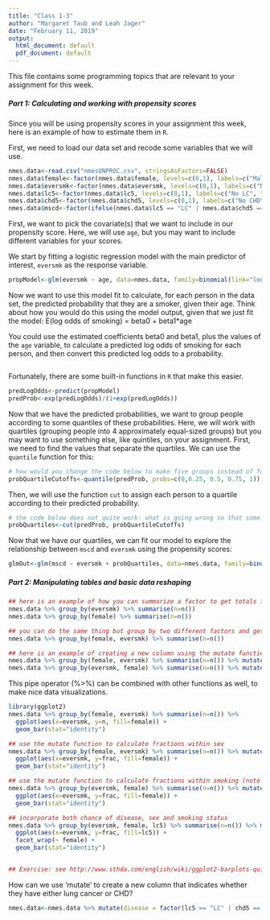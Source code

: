 ```yaml
---
title: "Class 1-3"
author: "Margaret Taub and Leah Jager"
date: "February 11, 2019"
output:
  html_document: default
  pdf_document: default
---
```


This file contains some programming topics that are relevant to your assignment for this week.

##### **Part 1: Calculating and working with propensity scores**

Since you will be using propensity scores in your assignment this week, here is an example of how to estimate them in `R`.

First, we need to load our data set and recode some variables that we will use.
```r
nmes.data<-read.csv("nmesUNPROC.csv", stringsAsFactors=FALSE)
nmes.data$female<-factor(nmes.data$female, levels=c(0,1), labels=c("Male", "Female"))
nmes.data$eversmk<-factor(nmes.data$eversmk, levels=c(0,1), labels=c("No", "Yes"))
nmes.data$lc5<-factor(nmes.data$lc5, levels=c(0,1), labels=c("No LC", "LC"))
nmes.data$chd5<-factor(nmes.data$chd5, levels=c(0,1), labels=c("No CHD", "CHD"))
nmes.data$mscd<-factor(ifelse(nmes.data$lc5 == "LC" | nmes.data$chd5 == "CHD", "MSCD", "No MSCD"))
```

First, we want to pick the covariate(s) that we want to include in our propensity score. Here, we will use `age`, but you may want to include different variables for your scores.

We start by fitting a logistic regression model with the main predictor of interest, `eversmk` as the response variable.

```r
propModel<-glm(eversmk ~ age, data=nmes.data, family=binomial(link="logit"))
```

Now we want to use this model fit to calculate, for each person in the data set, the predicted probability that they are a smoker, given their age. Think about how you would do this using the model output, given that we just fit the model:
E(log odds of smoking) = beta0 + beta1*age

You could use the estimated coefficients beta0 and beta1, plus the values of the `age` variable, to calculate a predicted log odds of smoking for each person, and then convert this predicted log odds to a probability.

```r
```

Fortunately, there are some built-in functions in `R` that make this easier.
```r
predLogOdds<-predict(propModel)
predProb<-exp(predLogOdds)/(1+exp(predLogOdds))
```

Now that we have the predicted probabilities, we want to group people according to some quantiles of these probabilities. Here, we will work with quartiles (grouping people into 4 approximately equal-sized groups) but you may want to use something else, like quintiles, on your assignment. First, we need to find the values that separate the quartiles. We can use the `quantile` function for this:
```r
# how would you change the code below to make five groups instead of four?
probQuartileCutoffs<-quantile(predProb, probs=c(0,0.25, 0.5, 0.75, 1))
```

Then, we will use the function `cut` to assign each person to a quartile according to their predicted probability.
```r
# the code below does not quite work: what is going wrong so that some people are getting assigned na values?
probQuartiles<-cut(predProb, probQuartileCutoffs)
```

Now that we have our quartiles, we can fit our model to explore the relationship between `mscd` and `eversmk` using the propensity scores:
```r
glmOut<-glm(mscd ~ eversmk + probQuartiles, data=nmes.data, family=binomial(link="logit"))

```

##### **Part 2: Manipulating tables and basic data reshaping**


```r

## here is an example of how you can summarize a factor to get totals for a single variable 
nmes.data %>% group_by(eversmk) %>% summarise(n=n()) 
nmes.data %>% group_by(female) %>% summarise(n=n())

## you can do the same thing but group by two different factors and get counts for each possible combination
nmes.data %>% group_by(female, eversmk) %>% summarise(n=n())

## here is an example of creating a new column using the mutate function; it works group-wise
nmes.data %>% group_by(female, eversmk) %>% summarise(n=n()) %>% mutate(frac = n/sum(n))
nmes.data %>% group_by(eversmk, female) %>% summarise(n=n()) %>% mutate(frac = n/sum(n))
```
This pipe operator (%>%) can be combined with other functions as well, to make nice data visualizations.

```r
library(ggplot2)
nmes.data %>% group_by(female, eversmk) %>% summarise(n=n()) %>%
  ggplot(aes(x=eversmk, y=n, fill=female)) + 
  geom_bar(stat="identity")

## use the mutate function to calculate fractions within sex
nmes.data %>% group_by(female, eversmk) %>% summarise(n=n()) %>% mutate(frac = n/sum(n)) %>%
  ggplot(aes(x=eversmk, y=frac, fill=female)) + 
  geom_bar(stat="identity")

## use the mutate function to calculate fractions within smoking (note the different order of the group_by variables)
nmes.data %>% group_by(eversmk, female) %>% summarise(n=n()) %>% mutate(frac = n/sum(n)) %>%
  ggplot(aes(x=eversmk, y=frac, fill=female)) + 
  geom_bar(stat="identity")

## incorporate both chance of disease, sex and smoking status
nmes.data %>% group_by(eversmk, female, lc5) %>% summarise(n=n()) %>% mutate(frac = n/sum(n)) %>%
  ggplot(aes(x=eversmk, y=frac, fill=lc5)) + 
  facet_wrap(~ female) + 
  geom_bar(stat="identity")


## Exercise: see http://www.sthda.com/english/wiki/ggplot2-barplots-quick-start-guide-r-software-and-data-visualization and figure out how to make the bars next to one another


```

How can we use 'mutate' to create a new column that indicates whether they have either lung cancer or CHD?

```r
nmes.data<-nmes.data %>% mutate(disease = factor(lc5 == "LC" | chd5 == "CHD", levels=c(FALSE,TRUE), labels=c("No diesease", "Yes disease")))

```

